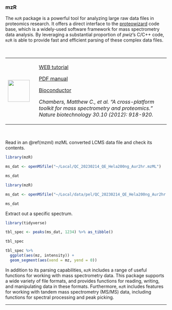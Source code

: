 ### mzR

The `mzR` package is a powerful tool for analyzing large raw data files in proteomics research. It offers a direct interface to the [proteowizard](http://proteowizard.sourceforge.net/) code base, which is a widely-used software framework for mass spectrometry data analysis. By leveraging a substantial proportion of *pwiz*'s C/C++ code, `mzR` is able to provide fast and efficient parsing of these complex data files.

\

+---------------------------------+---------------------------------------------------------------------------------------------------------------------------------------------+
| ![](images/05.png){height="68"} | [WEB tutorial](https://lgatto.github.io/2020-02-17-RProt-Berlin/raw-ms-data-mzr-and-msnbase.html)                                           |
|                                 |                                                                                                                                             |
|                                 | [PDF manual](https://bioconductor.org/packages/release/bioc/manuals/mzR/man/mzR.pdf)                                                        |
|                                 |                                                                                                                                             |
|                                 | [Bioconductor](https://bioconductor.org/packages/release/bioc/html/mzR.html)                                                                |
|                                 |                                                                                                                                             |
|                                 | *Chambers, Matthew C., et al. "A cross-platform toolkit for mass spectrometry and proteomics." Nature biotechnology 30.10 (2012): 918-920.* |
+---------------------------------+---------------------------------------------------------------------------------------------------------------------------------------------+

\


Read in an \@ref(mzml) mzML converted LCMS data file and check its contents.
```r
library(mzR)

ms_dat <- openMSfile("~/Local/QC_20230214_QE_Hela200ng_Aur2hr.mzML")

ms_dat
```

```r
library(mzR)

ms_dat <- openMSfile("~/Local/data/pel/QC_20230214_QE_Hela200ng_Aur2hr.mzML")

ms_dat
```

Extract out a specific spectrum.
```r
library(tidyverse)

tbl_spec <- peaks(ms_dat, 1234) %>% as_tibble()

tbl_spec
```

```r
tbl_spec %>% 
  ggplot(aes(mz, intensity)) + 
  geom_segment(aes(xend = mz, yend = 0))
```

In addition to its parsing capabilities, `mzR` includes a range of useful functions for working with mass spectrometry data. This package supports a wide variety of file formats, and provides functions for reading, writing, and manipulating data in these formats. Furthermore, `mzR` includes features for working with tandem mass spectrometry (MS/MS) data, including functions for spectral processing and peak picking.

---
